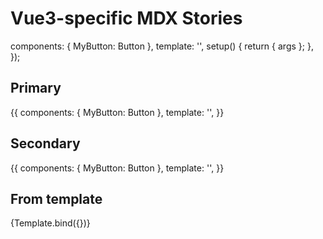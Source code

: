 
<Meta title="stories/renderers/vue3/vue3-mdx" />

# Vue3-specific MDX Stories


  components: { MyButton: Button },
  template: '<my-button v-bind="args" />',
  setup() {
    return { args };
  },
});

## Primary

<Canvas>
  <Story name="Primary">
    {{
      components: { MyButton: Button },
      template: '<my-button :primary="true" :children="`Primary button`" />',
    }}
  </Story>
</Canvas>

## Secondary

<Canvas>
  <Story name="Secondary">
    {{
      components: { MyButton: Button },
      template: '<my-button :primary="false" :children="`Secondary button`" />',
    }}
  </Story>
</Canvas>

## From template

<Canvas>
  <Story name="From Template" args={{ children: 'From template' }}>
    {Template.bind({})}
  </Story>
</Canvas>
